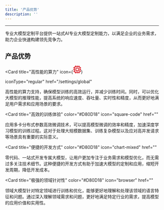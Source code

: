```yaml
---
title: '产品优势'
description: ''
---
```

---

专业大模型定制平台提供一站式AI专业大模型定制能力，以满足企业的业务需求，助力企业快速构建领先竞争力。


## 产品优势
<CardGroup cols={2}>

<Card 
  title="高性能的算力" 
  icon={<svg t="1703571821343" className="icon" viewBox="0 0 1024 1024" version="1.1" xmlns="http://www.w3.org/2000/svg" p-id="6964" width="26" height="26" fill="#D80D18"><path d="M981.204179 558.045503c23.597696 0 42.69583-19.098135 42.695831-42.69583s-19.098135-42.69583-42.695831-42.695831h-70.893077v-127.987501h70.893077c23.597696 0 42.69583-19.098135 42.695831-42.69583s-19.098135-42.69583-42.695831-42.695831h-70.893077v-42.69583c0-47.095401-38.19627-85.291671-85.29167-85.291671h-43.395762c0.09999-1.199883 0.699932-2.199785 0.699931-3.399668V42.69583c0-23.597696-19.098135-42.69583-42.69583-42.69583S696.93194 19.098135 696.93194 42.69583V127.987501c0 1.199883 0.599941 2.199785 0.699932 3.399668H568.344498c0.09999-1.199883 0.699932-2.199785 0.699931-3.399668V42.69583C569.044429 19.098135 549.946294 0 526.448589 0c-23.597696 0-42.69583 19.098135-42.69583 42.69583V127.987501c0 1.199883 0.599941 2.199785 0.699931 3.399668H355.065326c0.09999-1.199883 0.699932-2.199785 0.699931-3.399668V42.69583c0-23.597696-19.098135-42.69583-42.69583-42.69583s-42.69583 19.098135-42.695831 42.69583V127.987501c0 1.199883 0.599941 2.199785 0.699932 3.399668h-43.395762c-47.095401 0-85.291671 38.19627-85.291671 85.291671v45.595547c-4.599551-1.699834-9.299092-2.899717-14.498584-2.899717H42.69583C19.098135 259.37467 0 278.472805 0 302.070501s19.098135 42.69583 42.69583 42.69583H127.987501c5.099502 0 9.899033-1.299873 14.498584-2.899716v133.786934c-4.599551-1.699834-9.299092-2.899717-14.498584-2.899716H42.69583c-23.597696 0-42.69583 18.998145-42.69583 42.59584s19.098135 42.69583 42.69583 42.69583H127.987501c5.099502 0 9.899033-1.299873 14.498584-2.899716V688.932721c-4.599551-1.699834-9.299092-2.899717-14.498584-2.899716H42.69583C19.098135 686.033005 0 705.13114 0 728.728835s19.098135 42.69583 42.69583 42.695831H127.987501c5.099502 0 9.899033-1.299873 14.498584-2.899717v45.595547c0 47.095401 38.19627 85.291671 85.291671 85.291671h42.695831v81.892003c0 23.597696 19.098135 42.69583 42.69583 42.69583s42.69583-19.098135 42.695831-42.69583v-81.892003h127.987501v81.892003c0 23.597696 19.098135 42.69583 42.69583 42.69583s42.69583-19.098135 42.695831-42.69583v-81.892003h127.987501v81.892003c0 23.597696 19.098135 42.69583 42.69583 42.69583s42.69583-19.098135 42.695831-42.69583v-81.892003h42.69583c47.095401 0 85.291671-38.19627 85.291671-85.291671v-42.69583h70.893077c23.597696 0 42.69583-19.098135 42.69583-42.695831s-19.098135-42.69583-42.69583-42.69583h-70.893077v-127.987502h70.593106z m-156.184747 255.975003H227.777756V216.77883h597.241676v597.241676z" p-id="6965"></path><path d="M398.461088 728.728835h255.975002c47.095401 0 85.291671-38.19627 85.291671-85.291671v-255.975002c0-47.095401-38.19627-85.291671-85.291671-85.291671h-255.975002c-47.095401 0-85.291671 38.19627-85.291671 85.291671v255.975002c-0.09999 47.095401 38.09628 85.291671 85.291671 85.291671z m0-341.366663h255.975002v255.975002h-255.975002v-255.975002z" p-id="6966"></path></svg>}
  
  iconType="regular"
  href="/settings/global"
>
  高性能的算力支持，确保模型训练的高效运行，并减少训练时间。同时，可以优化大模型的推理性能，提高系统的响应速度、吞吐量、实时性和精度，从而更好地满足用户需求和应用场景的要求。
</Card>

<Card
  title="高效的训练体验"
  color="#D80D18"
  icon="square-code"
  href=""
>
  应用多卡分布式参数高效微调技术，可以提高模型微调的效率和精度，加速深度学习模型的训练过程。这对于处理大规模数据集、训练复杂模型以及应对高并发请求等场景具有重要的实际意义。
</Card>

<Card
  title="便捷的开发方式"
  color="#D80D18"
  icon="chart-mixed"
  href=""
>
  零代码、一站式开发专属大模型，让用户更加专注于业务需求和模型优化，而无需过多关注技术细节。这种便捷的开发方式有助于加速大模型的定制和应用，缩短开发周期，降低开发成本。
</Card>

<Card
  title="极强的领域针对性"
  color="#D80D18"
  icon="browser"
  href=""
>
  领域大模型针对特定领域进行训练和优化，能够更好地理解和处理该领域的语言特征和问题。通过深入理解领域需求和问题，更好地满足特定行业的需求，提高模型的应用价值和实用性。
</Card>

</CardGroup>